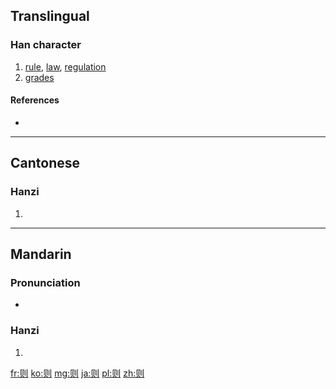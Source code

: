 {{also|則}}
==Translingual==

===Han character===
{{Han char|rn=18|rad=刀|as=04|sn=6|four=|canj=月人中弓 (BOLN)|ids=⿰[[贝]][[刂]]}}

# [[rule]], [[law]], [[regulation]]
# [[grades]]

====References====
* {{Han ref|kx=0137.301|hdz=10326.050|uh=5219|ud=21017}}

----

==Cantonese==

===Hanzi===
{{yue-hanzi|jyut=|y=jak1|tra=則}}

# {{defn|lang=yue|sort=刀04}}

----

==Mandarin==

===Pronunciation===
* {{audio|Zh-zé.ogg|Audio|lang=cmn}}

===Hanzi===
{{cmn-hanzi|tra=則|pin=[[zé]] ([[ze2]])|wg=tse<sup>2</sup>}}

# {{defn|lang=cmn|sort=刀04}}

[[fr:则]]
[[ko:则]]
[[mg:则]]
[[ja:则]]
[[pl:则]]
[[zh:则]]